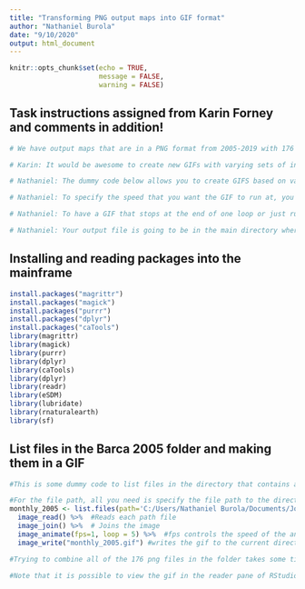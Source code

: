 ```yaml
---
title: "Transforming PNG output maps into GIF format"
author: "Nathaniel Burola"
date: "9/10/2020"
output: html_document
---
```

```r
knitr::opts_chunk$set(echo = TRUE, 
                      message = FALSE, 
                      warning = FALSE)
```

## Task instructions assigned from Karin Forney and comments in addition! 
```r
# We have output maps that are in a PNG format from 2005-2019 with 176 files in total 

# Karin: It would be awesome to create new GIFs with varying sets of input PNGs to run at user-specified speeds with a feature to allow the GIF to stop at the end or run on a loop.

# Nathaniel: The dummy code below allows you to create GIFS based on varying sets of input PNGs and run them at user-specified speeds. The issue is that combining all of the 176 PNG files slows down any system, so for this example I just used the 2005 input PNG data in another folder. 

# Nathaniel: To specify the speed that you want the GIF to run at, you can modify the fps parameter down below to either speed up or slow down the rate at which the GIF moves (1 = slow, 5 = fast, 10 = ultrafast). 

# Nathaniel: To have a GIF that stops at the end of one loop or just runs continuously is where the loop parameter comes into play. You can specify either 1 loop or 100 loops depending on your fancy. To have it loop continuously with no limit, simply delete the loop parameter.  

# Nathaniel: Your output file is going to be in the main directory where your work is set up! 
```

## Installing and reading packages into the mainframe 
```r
install.packages("magrittr")
install.packages("magick")
install.packages("purrr")
install.packages("dplyr")
install.packages("caTools")
library(magrittr)
library(magick)
library(purrr)
library(dplyr)
library(caTools)
library(dplyr)
library(readr)
library(eSDM)
library(lubridate)
library(rnaturalearth)
library(sf)
```

## List files in the Barca 2005 folder and making them in a GIF 
```r
#This is some dummy code to list files in the directory that contains all of the PNG output map files and combine them into a GIF. 

#For the file path, all you need is specify the file path to the directory that contains the folders but you need to have your own in order for it to work. 
monthly_2005 <- list.files(path='C:/Users/Nathaniel Burola/Documents/Jobs/NOAA and Ocean Associates/Whales-Fisheries Interaction Modeler/gifmonthlybarca/barca_2005', pattern = '*.png*', full.names = TRUE) %>%  
  image_read() %>%  #Reads each path file 
  image_join() %>%  # Joins the image 
  image_animate(fps=1, loop = 5) %>%  #fps controls the speed of the animation, loop controls the amount of times that the GIF loops. To loop with no limit, simply delete the loop parameter. 
  image_write("monthly_2005.gif") #writes the gif to the current directory

#Trying to combine all of the 176 png files in the folder takes some time and may slow down the process dramatically. Using only the 2005 data and made them into a GIF as an example.

#Note that it is possible to view the gif in the reader pane of RStudio through the command read.gif("filename"), I couldn't do it on my computer as it would crash the session incessantly. 
```
